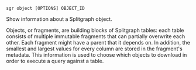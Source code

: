 
```sgr object [OPTIONS] OBJECT_ID```

Show information about a Splitgraph object.

Objects, or fragments, are building blocks of Splitgraph tables: each table consists of multiple immutable fragments
that can partially overwrite each other. Each fragment might have a parent that it depends on. In addition,
the smallest and largest values for every column are stored in the fragment's metadata. This information is used
to choose which objects to download in order to execute a query against a table.
